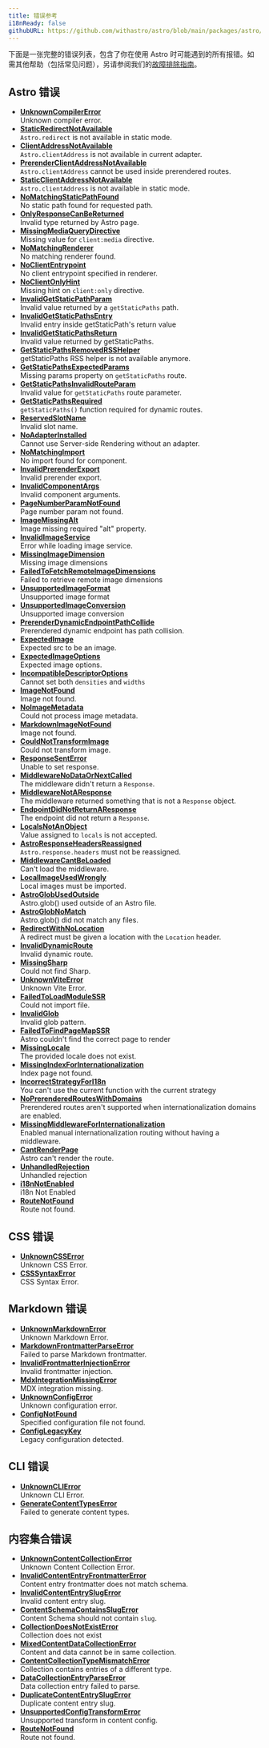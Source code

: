 ```yaml
---
title: 错误参考
i18nReady: false
githubURL: https://github.com/withastro/astro/blob/main/packages/astro/src/core/errors/errors-data.ts
---
```


下面是一张完整的错误列表，包含了你在使用 Astro 时可能遇到的所有报错。如需其他帮助（包括常见问题），另请参阅我们的[故障排除指南](/zh-cn/guides/troubleshooting/)。

## Astro 错误

- [**UnknownCompilerError**](/zh-cn/reference/errors/unknown-compiler-error/)<br/>Unknown compiler error.
- [**StaticRedirectNotAvailable**](/zh-cn/reference/errors/static-redirect-not-available/)<br/>`Astro.redirect` is not available in static mode.
- [**ClientAddressNotAvailable**](/zh-cn/reference/errors/client-address-not-available/)<br/>`Astro.clientAddress` is not available in current adapter.
- [**PrerenderClientAddressNotAvailable**](/en/reference/errors/prerender-client-address-not-available/)<br/>`Astro.clientAddress` cannot be used inside prerendered routes.
- [**StaticClientAddressNotAvailable**](/zh-cn/reference/errors/static-client-address-not-available/)<br/>`Astro.clientAddress` is not available in static mode.
- [**NoMatchingStaticPathFound**](/zh-cn/reference/errors/no-matching-static-path-found/)<br/>No static path found for requested path.
- [**OnlyResponseCanBeReturned**](/zh-cn/reference/errors/only-response-can-be-returned/)<br/>Invalid type returned by Astro page.
- [**MissingMediaQueryDirective**](/zh-cn/reference/errors/missing-media-query-directive/)<br/>Missing value for `client:media` directive.
- [**NoMatchingRenderer**](/zh-cn/reference/errors/no-matching-renderer/)<br/>No matching renderer found.
- [**NoClientEntrypoint**](/zh-cn/reference/errors/no-client-entrypoint/)<br/>No client entrypoint specified in renderer.
- [**NoClientOnlyHint**](/zh-cn/reference/errors/no-client-only-hint/)<br/>Missing hint on `client:only` directive.
- [**InvalidGetStaticPathParam**](/zh-cn/reference/errors/invalid-get-static-path-param/)<br/>Invalid value returned by a `getStaticPaths` path.
- [**InvalidGetStaticPathsEntry**](/zh-cn/reference/errors/invalid-get-static-paths-entry/)<br/>Invalid entry inside getStaticPath's return value
- [**InvalidGetStaticPathsReturn**](/zh-cn/reference/errors/invalid-get-static-paths-return/)<br/>Invalid value returned by getStaticPaths.
- [**GetStaticPathsRemovedRSSHelper**](/zh-cn/reference/errors/get-static-paths-removed-rsshelper/)<br/>getStaticPaths RSS helper is not available anymore.
- [**GetStaticPathsExpectedParams**](/zh-cn/reference/errors/get-static-paths-expected-params/)<br/>Missing params property on `getStaticPaths` route.
- [**GetStaticPathsInvalidRouteParam**](/zh-cn/reference/errors/get-static-paths-invalid-route-param/)<br/>Invalid value for `getStaticPaths` route parameter.
- [**GetStaticPathsRequired**](/zh-cn/reference/errors/get-static-paths-required/)<br/>`getStaticPaths()` function required for dynamic routes.
- [**ReservedSlotName**](/zh-cn/reference/errors/reserved-slot-name/)<br/>Invalid slot name.
- [**NoAdapterInstalled**](/zh-cn/reference/errors/no-adapter-installed/)<br/>Cannot use Server-side Rendering without an adapter.
- [**NoMatchingImport**](/zh-cn/reference/errors/no-matching-import/)<br/>No import found for component.
- [**InvalidPrerenderExport**](/zh-cn/reference/errors/invalid-prerender-export/)<br/>Invalid prerender export.
- [**InvalidComponentArgs**](/zh-cn/reference/errors/invalid-component-args/)<br/>Invalid component arguments.
- [**PageNumberParamNotFound**](/zh-cn/reference/errors/page-number-param-not-found/)<br/>Page number param not found.
- [**ImageMissingAlt**](/zh-cn/reference/errors/image-missing-alt/)<br/>Image missing required "alt" property.
- [**InvalidImageService**](/zh-cn/reference/errors/invalid-image-service/)<br/>Error while loading image service.
- [**MissingImageDimension**](/zh-cn/reference/errors/missing-image-dimension/)<br/>Missing image dimensions
- [**FailedToFetchRemoteImageDimensions**](/zh-cn/reference/errors/failed-to-fetch-remote-image-dimensions/)<br/>Failed to retrieve remote image dimensions
- [**UnsupportedImageFormat**](/zh-cn/reference/errors/unsupported-image-format/)<br/>Unsupported image format
- [**UnsupportedImageConversion**](/zh-cn/reference/errors/unsupported-image-conversion/)<br/>Unsupported image conversion
- [**PrerenderDynamicEndpointPathCollide**](/zh-cn/reference/errors/prerender-dynamic-endpoint-path-collide/)<br/>Prerendered dynamic endpoint has path collision.
- [**ExpectedImage**](/zh-cn/reference/errors/expected-image/)<br/>Expected src to be an image.
- [**ExpectedImageOptions**](/zh-cn/reference/errors/expected-image-options/)<br/>Expected image options.
- [**IncompatibleDescriptorOptions**](/zh-cn/reference/errors/incompatible-descriptor-options/)<br/>Cannot set both `densities` and `widths`
- [**ImageNotFound**](/zh-cn/reference/errors/image-not-found/)<br/>Image not found.
- [**NoImageMetadata**](/zh-cn/reference/errors/no-image-metadata/)<br/>Could not process image metadata.
- [**MarkdownImageNotFound**](/zh-cn/reference/errors/markdown-image-not-found/)<br/>Image not found.
- [**CouldNotTransformImage**](/zh-cn/reference/errors/could-not-transform-image/)<br/>Could not transform image.
- [**ResponseSentError**](/zh-cn/reference/errors/response-sent-error/)<br/>Unable to set response.
- [**MiddlewareNoDataOrNextCalled**](/zh-cn/reference/errors/middleware-no-data-or-next-called/)<br/>The middleware didn't return a `Response`.
- [**MiddlewareNotAResponse**](/zh-cn/reference/errors/middleware-not-aresponse/)<br/>The middleware returned something that is not a `Response` object.
- [**EndpointDidNotReturnAResponse**](/zh-cn/reference/errors/endpoint-did-not-return-aresponse/)<br/>The endpoint did not return a `Response`.
- [**LocalsNotAnObject**](/zh-cn/reference/errors/locals-not-an-object/)<br/>Value assigned to `locals` is not accepted.
- [**AstroResponseHeadersReassigned**](/zh-cn/reference/errors/astro-response-headers-reassigned/)<br/>`Astro.response.headers` must not be reassigned.
- [**MiddlewareCantBeLoaded**](/zh-cn/reference/errors/middleware-cant-be-loaded/)<br/>Can't load the middleware.
- [**LocalImageUsedWrongly**](/zh-cn/reference/errors/local-image-used-wrongly/)<br/>Local images must be imported.
- [**AstroGlobUsedOutside**](/zh-cn/reference/errors/astro-glob-used-outside/)<br/>Astro.glob() used outside of an Astro file.
- [**AstroGlobNoMatch**](/zh-cn/reference/errors/astro-glob-no-match/)<br/>Astro.glob() did not match any files.
- [**RedirectWithNoLocation**](/zh-cn/reference/errors/redirect-with-no-location/)<br/>A redirect must be given a location with the `Location` header.
- [**InvalidDynamicRoute**](/zh-cn/reference/errors/invalid-dynamic-route/)<br/>Invalid dynamic route.
- [**MissingSharp**](/zh-cn/reference/errors/missing-sharp/)<br/>Could not find Sharp.
- [**UnknownViteError**](/zh-cn/reference/errors/unknown-vite-error/)<br/>Unknown Vite Error.
- [**FailedToLoadModuleSSR**](/zh-cn/reference/errors/failed-to-load-module-ssr/)<br/>Could not import file.
- [**InvalidGlob**](/zh-cn/reference/errors/invalid-glob/)<br/>Invalid glob pattern.
- [**FailedToFindPageMapSSR**](/zh-cn/reference/errors/failed-to-find-page-map-ssr/)<br/>Astro couldn't find the correct page to render
- [**MissingLocale**](/zh-cn/reference/errors/missing-locale/)<br/>The provided locale does not exist.
- [**MissingIndexForInternationalization**](/zh-cn/reference/errors/missing-index-for-internationalization/)<br/>Index page not found.
- [**IncorrectStrategyForI18n**](/zh-cn/reference/errors/incorrect-strategy-for-i18n/)<br/>You can't use the current function with the current strategy
- [**NoPrerenderedRoutesWithDomains**](/zh-cn/reference/errors/no-prerendered-routes-with-domains/)<br/>Prerendered routes aren't supported when internationalization domains are enabled.
- [**MissingMiddlewareForInternationalization**](/zh-cn/reference/errors/missing-middleware-for-internationalization/)<br/>Enabled manual internationalization routing without having a middleware.
- [**CantRenderPage**](/zh-cn/reference/errors/cant-render-page/)<br/>Astro can't render the route.
- [**UnhandledRejection**](/zh-cn/reference/errors/unhandled-rejection/)<br/>Unhandled rejection
- [**i18nNotEnabled**](/zh-cn/reference/errors/i18n-not-enabled/)<br/>i18n Not Enabled
- [**RouteNotFound**](/zh-cn/reference/errors/route-not-found/)<br/>Route not found.
## CSS 错误

- [**UnknownCSSError**](/zh-cn/reference/errors/unknown-csserror/)<br/>Unknown CSS Error.
- [**CSSSyntaxError**](/zh-cn/reference/errors/csssyntax-error/)<br/>CSS Syntax Error.
## Markdown 错误

- [**UnknownMarkdownError**](/zh-cn/reference/errors/unknown-markdown-error/)<br/>Unknown Markdown Error.
- [**MarkdownFrontmatterParseError**](/zh-cn/reference/errors/markdown-frontmatter-parse-error/)<br/>Failed to parse Markdown frontmatter.
- [**InvalidFrontmatterInjectionError**](/zh-cn/reference/errors/invalid-frontmatter-injection-error/)<br/>Invalid frontmatter injection.
- [**MdxIntegrationMissingError**](/zh-cn/reference/errors/mdx-integration-missing-error/)<br/>MDX integration missing.
- [**UnknownConfigError**](/zh-cn/reference/errors/unknown-config-error/)<br/>Unknown configuration error.
- [**ConfigNotFound**](/zh-cn/reference/errors/config-not-found/)<br/>Specified configuration file not found.
- [**ConfigLegacyKey**](/zh-cn/reference/errors/config-legacy-key/)<br/>Legacy configuration detected.
## CLI 错误

- [**UnknownCLIError**](/zh-cn/reference/errors/unknown-clierror/)<br/>Unknown CLI Error.
- [**GenerateContentTypesError**](/zh-cn/reference/errors/generate-content-types-error/)<br/>Failed to generate content types.
## 内容集合错误

- [**UnknownContentCollectionError**](/zh-cn/reference/errors/unknown-content-collection-error/)<br/>Unknown Content Collection Error.
- [**InvalidContentEntryFrontmatterError**](/zh-cn/reference/errors/invalid-content-entry-frontmatter-error/)<br/>Content entry frontmatter does not match schema.
- [**InvalidContentEntrySlugError**](/zh-cn/reference/errors/invalid-content-entry-slug-error/)<br/>Invalid content entry slug.
- [**ContentSchemaContainsSlugError**](/zh-cn/reference/errors/content-schema-contains-slug-error/)<br/>Content Schema should not contain `slug`.
- [**CollectionDoesNotExistError**](/zh-cn/reference/errors/collection-does-not-exist-error/)<br/>Collection does not exist
- [**MixedContentDataCollectionError**](/zh-cn/reference/errors/mixed-content-data-collection-error/)<br/>Content and data cannot be in same collection.
- [**ContentCollectionTypeMismatchError**](/zh-cn/reference/errors/content-collection-type-mismatch-error/)<br/>Collection contains entries of a different type.
- [**DataCollectionEntryParseError**](/zh-cn/reference/errors/data-collection-entry-parse-error/)<br/>Data collection entry failed to parse.
- [**DuplicateContentEntrySlugError**](/zh-cn/reference/errors/duplicate-content-entry-slug-error/)<br/>Duplicate content entry slug.
- [**UnsupportedConfigTransformError**](/zh-cn/reference/errors/unsupported-config-transform-error/)<br/>Unsupported transform in content config.
- [**RouteNotFound**](/zh-cn/reference/errors/route-not-found/)<br/>Route not found.